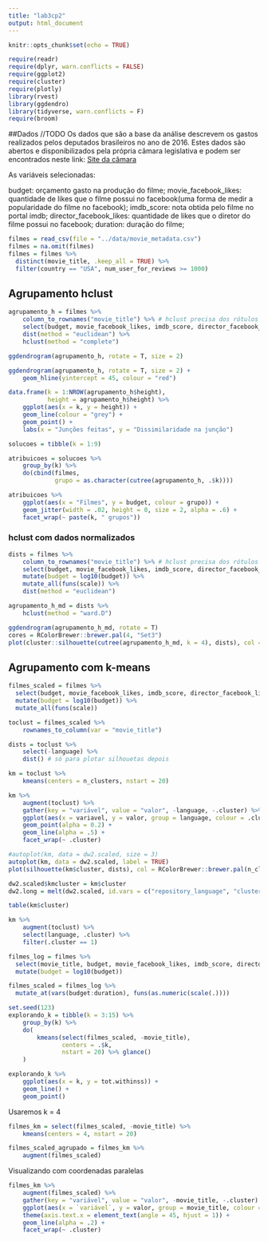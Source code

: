 ```yaml
---
title: "lab3cp2"
output: html_document
---
```


```r
knitr::opts_chunk$set(echo = TRUE)
```
```r
require(readr)
require(dplyr, warn.conflicts = FALSE)
require(ggplot2)
require(cluster)
require(plotly)
library(rvest)
library(ggdendro)
library(tidyverse, warn.conflicts = F)
require(broom)

```
##Dados
//TODO
  Os dados que são a base da análise descrevem os gastos realizados pelos deputados brasileiros no ano de 2016. Estes dados são abertos e disponibilizados pela própria câmara legislativa e podem ser encontrados neste link:
[Site da câmara](http://www2.camara.leg.br/transparencia/cota-para-exercicio-da-atividade-parlamentar/dados-abertos-cota-parlamentar)

As variáveis selecionadas: 

budget: orçamento gasto na produção do filme;
movie_facebook_likes: quantidade de likes que o filme possui no facebook(uma forma de medir a popularidade do filme no facebook);
imdb_score: nota obtida pelo filme no portal imdb;
director_facebook_likes: quantidade de likes que o diretor do filme possui no facebook;
duration: duração do filme;
```r
filmes = read_csv(file = "../data/movie_metadata.csv")
filmes = na.omit(filmes)
filmes = filmes %>%
  distinct(movie_title, .keep_all = TRUE) %>% 
  filter(country == "USA", num_user_for_reviews >= 1000)
```

## Agrupamento hclust
```r
agrupamento_h = filmes %>%
    column_to_rownames("movie_title") %>% # hclust precisa dos rótulos em nomes de linha (ruim)
    select(budget, movie_facebook_likes, imdb_score, director_facebook_likes, duration) %>%
    dist(method = "euclidean") %>% 
    hclust(method = "complete")

ggdendrogram(agrupamento_h, rotate = T, size = 2) 

ggdendrogram(agrupamento_h, rotate = T, size = 2) + 
    geom_hline(yintercept = 45, colour = "red")
```

```r
data.frame(k = 1:NROW(agrupamento_h$height), 
           height = agrupamento_h$height) %>% 
    ggplot(aes(x = k, y = height)) + 
    geom_line(colour = "grey") + 
    geom_point() + 
    labs(x = "Junções feitas", y = "Dissimilaridade na junção")
```


```r
solucoes = tibble(k = 1:9)

atribuicoes = solucoes %>% 
    group_by(k) %>% 
    do(cbind(filmes, 
             grupo = as.character(cutree(agrupamento_h, .$k)))) 

atribuicoes %>% 
    ggplot(aes(x = "Filmes", y = budget, colour = grupo)) + 
    geom_jitter(width = .02, height = 0, size = 2, alpha = .6) + 
    facet_wrap(~ paste(k, " grupos"))
```

### hclust com dados normalizados
```r
dists = filmes %>%
    column_to_rownames("movie_title") %>% # hclust precisa dos rótulos em nomes de linha (ruim)
    select(budget, movie_facebook_likes, imdb_score, director_facebook_likes, duration) %>%
    mutate(budget = log10(budget)) %>%   
    mutate_all(funs(scale)) %>% 
    dist(method = "euclidean") 

agrupamento_h_md = dists %>%     
    hclust(method = "ward.D")

ggdendrogram(agrupamento_h_md, rotate = T)
cores = RColorBrewer::brewer.pal(4, "Set3")
plot(cluster::silhouette(cutree(agrupamento_h_md, k = 4), dists), col = cores, border = NA)
```

## Agrupamento com k-means
```r
filmes_scaled = filmes %>%
  select(budget, movie_facebook_likes, imdb_score, director_facebook_likes, duration) %>% 
  mutate(budget = log10(budget)) %>%   
  mutate_all(funs(scale))

toclust = filmes_scaled %>% 
    rownames_to_column(var = "movie_title")

dists = toclust %>% 
    select(-language) %>% 
    dist() # só para plotar silhouetas depois

km = toclust %>% 
    kmeans(centers = n_clusters, nstart = 20)

km %>% 
    augment(toclust) %>% 
    gather(key = "variável", value = "valor", -language, -.cluster) %>% 
    ggplot(aes(x = variavel, y = valor, group = language, colour = .cluster)) + 
    geom_point(alpha = 0.2) + 
    geom_line(alpha = .5) + 
    facet_wrap(~ .cluster) 

#autoplot(km, data = dw2.scaled, size = 3)
autoplot(km, data = dw2.scaled, label = TRUE)
plot(silhouette(km$cluster, dists), col = RColorBrewer::brewer.pal(n_clusters, "Set2"))

dw2.scaled$kmcluster = km$cluster
dw2.long = melt(dw2.scaled, id.vars = c("repository_language", "cluster", "kmcluster"))

table(km$cluster)

km %>% 
    augment(toclust) %>% 
    select(language, .cluster) %>% 
    filter(.cluster == 1)


```

```r
filmes_log = filmes %>%
  select(movie_title, budget, movie_facebook_likes, imdb_score, director_facebook_likes, duration) %>% 
  mutate(budget = log10(budget))

filmes_scaled = filmes_log %>% 
  mutate_at(vars(budget:duration), funs(as.numeric(scale(.))))

set.seed(123)
explorando_k = tibble(k = 3:15) %>% 
    group_by(k) %>% 
    do(
        kmeans(select(filmes_scaled, -movie_title), 
               centers = .$k, 
               nstart = 20) %>% glance()
    )

explorando_k %>% 
    ggplot(aes(x = k, y = tot.withinss)) + 
    geom_line() + 
    geom_point()
```

Usaremos k = 4

```r
filmes_km = select(filmes_scaled, -movie_title) %>%
    kmeans(centers = 4, nstart = 20)

filmes_scaled_agrupado = filmes_km %>% 
    augment(filmes_scaled)
```

Visualizando com coordenadas paralelas

```r
filmes_km %>% 
    augment(filmes_scaled) %>% 
    gather(key = "variável", value = "valor", -movie_title, -.cluster) %>% 
    ggplot(aes(x = `variável`, y = valor, group = movie_title, colour = .cluster)) + 
    theme(axis.text.x = element_text(angle = 45, hjust = 1)) +
    geom_line(alpha = .2) + 
    facet_wrap(~ .cluster) 

```


